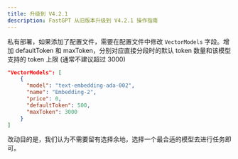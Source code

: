 ```yaml
---
title: 升级到 V4.2.1
description: FastGPT 从旧版本升级到 V4.2.1 操作指南
---
```


私有部署，如果添加了配置文件，需要在配置文件中修改 `VectorModels` 字段。增加 defaultToken 和 maxToken，分别对应直接分段时的默认 token 数量和该模型支持的 token 上限 (通常不建议超过 3000)

```json
"VectorModels": [
    {
      "model": "text-embedding-ada-002",
      "name": "Embedding-2",
      "price": 0,
      "defaultToken": 500,
      "maxToken": 3000
    }
]
```

改动目的是，我们认为不需要留有选择余地，选择一个最合适的模型去进行任务即可。
